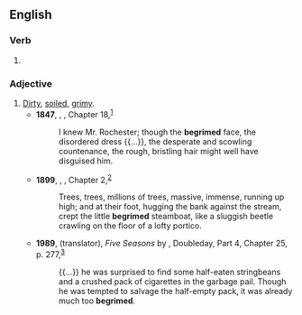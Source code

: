 ==English==

===Verb===
{{head|en|verb form}}

# {{en-past of|begrime}}

===Adjective===
{{en-adj|-}}

# [[dirty|Dirty]], [[soil]]ed, [[grimy]].
#* '''1847''', {{w|Charlotte Brontë}}, ''{{w|Jane Eyre}}'', Chapter 18,<sup>[http://www.gutenberg.org/files/1260/1260-h/1260-h.htm]</sup>
#*: I knew Mr. Rochester; though the '''begrimed''' face, the disordered dress {{...}}, the desperate and scowling countenance, the rough, bristling hair might well have disguised him.
#* '''1899''', {{w|Joseph Conrad}}, ''{{w|Heart of Darkness}}'', Chapter 2,<sup>[http://www.gutenberg.org/cache/epub/526/pg526-images.html]</sup>
#*: Trees, trees, millions of trees, massive, immense, running up high; and at their foot, hugging the bank against the stream, crept the little '''begrimed''' steamboat, like a sluggish beetle crawling on the floor of a lofty portico.
#* '''1989''', {{w|Hillel Halkin}} (translator), ''Five Seasons'' by {{w|A. B. Yehoshua}}, Doubleday, Part 4, Chapter 25, p. 277,<sup>[https://archive.org/details/fiveseasons00yeho]</sup>
#*: {{...}} he was surprised to find some half-eaten stringbeans and a crushed pack of cigarettes in the garbage pail. Though he was tempted to salvage the half-empty pack, it was already much too '''begrimed'''.